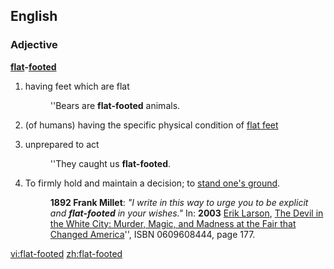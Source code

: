==English==
===Adjective===
'''[[flat]]-[[footed]]'''
#having feet which are flat
#:''Bears are '''flat-footed''' animals.
#(of humans) having the specific physical condition of [[flat feet]]
#{{idiom}} unprepared to act
#:''They caught us '''flat-footed'''.
# To firmly hold and maintain a decision; to [[stand one's ground]].
#:'''1892 Frank Millet''': ''"I write in this way to urge you to be explicit and '''flat-footed''' in your wishes."'' In: '''2003''' [[w:Erik Larson|Erik Larson]], [[w:The Devil in the White City|The Devil in the White City: Murder, Magic, and Madness at the Fair that Changed America]]'', ISBN 0609608444, page 177. 

[[vi:flat-footed]]
[[zh:flat-footed]]